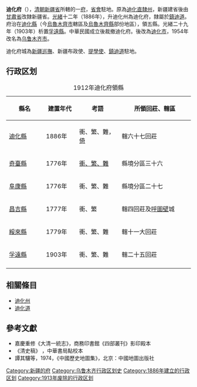 '''迪化府'''（{{lang-mnc|ᡩᡝᡳ ᡥᡠᠸᠠ ᡶᡠ|v=di hūwa fu}}），[[清朝|清朝]][[新疆省_(清朝)|新疆省]]所轄的一[[府_(行政区划)|府]]，[[省會|省會]]駐地。原為[[迪化直隸州|迪化直隸州]]，新疆建省後由[[甘肅省|甘肅省]]改隸新疆省。[[光緒|光緒]]十二年（1886年），升迪化州為迪化府，隸屬於[[鎮迪道|鎮迪道]]。府治在[[迪化縣|迪化縣]]（今[[烏魯木齊市|烏魯木齊市]]轄區及[[烏魯木齊縣|烏魯木齊縣]]部份地區），領五縣。光緒二十九年（1903年）析置[[孚遠縣|孚遠縣]]。中華民國成立後裁撤迪化府。後改為[[迪化市|迪化市]]，1954年改名為[[乌鲁木齐市|乌鲁木齐市]]。

迪化府城為[[甘肅新疆巡撫|新疆巡撫]]、新疆布政使、[[提學使|提學使]]、[[鎮迪道|鎮迪道]]駐地。

== 行政区划 ==

{| align=center class="wikitable" style="width:80%; font-size:100%; text-align:center"
|-
|+ 1912年迪化府領縣
|-
! style="width:20%" | 縣名 !! style="width:18%" | 建置年代 !! style="width:23%" | 考語 !! style="width:59%" | 所領回莊、轄區
|-
| [[迪化縣|迪化縣]] ||1886年|| 衝、繁、難，[[附郭|倚]] || 轄六十七回莊
|-
| [[奇臺縣|奇臺縣]] ||1776年|| [[衝繁疲難|衝、繁、難]] || 縣境分區三十六
|-
| [[阜康縣|阜康縣]] ||1776年|| 衝、繁、難 || 縣境分區二十七
|-
| [[昌吉縣|昌吉縣]] ||1777年|| 衝、繁 || 轄四回莊及[[呼圖壁|呼圖壁]]城
|-
| [[綏來縣|綏來縣]] ||1779年|| 衝、繁、難 || 轄十一大回莊
|-
| [[孚遠縣|孚遠縣]] ||1903年|| 衝、繁、難 || 轄二十五回莊
|-
|}

==相關條目==
*[[迪化州|迪化州]]
*[[迪化道|迪化道]]

==參考文獻==
*嘉慶重修《大清一統志》，商務印書館《四部叢刊》影印殿本 
*《清史稿》 ，中華書局點校本 
*譚其驤等，1974，《中國歷史地圖集》，北京：中國地圖出版社


{{清朝新疆省行政區劃|nocat}}
{{清代新疆|nocat}}
{{新疆历史二级政区|nocat}}
{{DEFAULTSORT:D}}
[[Category:新疆的府|Category:新疆的府]]
[[Category:乌鲁木齐行政区划史|Category:乌鲁木齐行政区划史]]
[[Category:1886年建立的行政区划|Category:1886年建立的行政区划]]
[[Category:1913年废除的行政区划|Category:1913年废除的行政区划]]